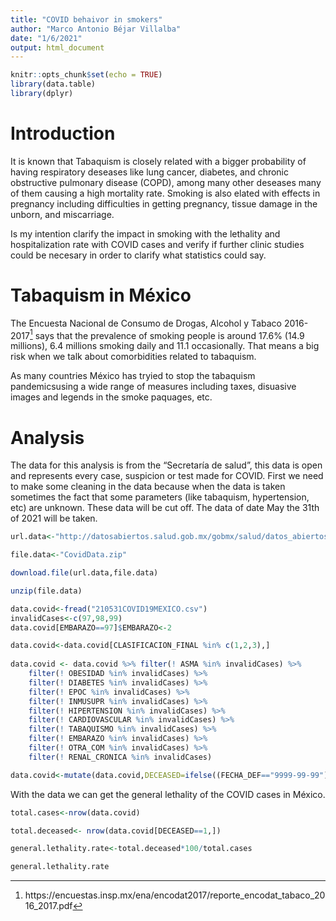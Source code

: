 ```yaml
---
title: "COVID behaivor in smokers"
author: "Marco Antonio Béjar Villalba"
date: "1/6/2021"
output: html_document
---
```


```r
knitr::opts_chunk$set(echo = TRUE)
library(data.table)
library(dplyr)
```

# Introduction

It is known that Tabaquism is closely related with a bigger probability of having respiratory deseases like lung cancer, diabetes, and chronic obstructive pulmonary disease (COPD), among many other deseases many of them causing a high mortality rate. Smoking is also elated with effects in pregnancy including difficulties in getting pregnancy, tissue damage in the unborn, and miscarriage.

Is my intention clarify the impact in smoking with the lethality and hospitalization rate with COVID cases and verify if further clinic studies could be necesary in order to clarify what statistics could say.

# Tabaquism in México

The Encuesta Nacional de Consumo de Drogas, Alcohol y Tabaco 2016-2017^[https://encuestas.insp.mx/ena/encodat2017/reporte_encodat_tabaco_2016_2017.pdf] says that the prevalence of smoking people is around 17.6% (14.9 millions), 6.4 millions smoking daily and 11.1 occasionally. That means a big risk when we talk about comorbidities related to tabaquism. 

As many countries México has tryied to stop the tabaquism pandemicsusing a wide range of measures including taxes, disuasive images and legends in the smoke paquages, etc.

# Analysis

The data for this analysis is from the "Secretaría de salud", this data is open and represents every case, suspicion or test made for COVID. First we need to make some cleaning in the data because when the data is taken sometimes the fact that some parameters (like tabaquism, hypertension, etc) are unknown. These data will be cut off. The data of date May the 31th of 2021 will be taken.

```r
url.data<-"http://datosabiertos.salud.gob.mx/gobmx/salud/datos_abiertos/historicos/2021/05/datos_abiertos_covid19_31.05.2021.zip"

file.data<-"CovidData.zip"

download.file(url.data,file.data)

unzip(file.data)

data.covid<-fread("210531COVID19MEXICO.csv")
invalidCases<-c(97,98,99)
data.covid[EMBARAZO==97]$EMBARAZO<-2

data.covid<-data.covid[CLASIFICACION_FINAL %in% c(1,2,3),]
  
data.covid <- data.covid %>% filter(! ASMA %in% invalidCases) %>%
    filter(! OBESIDAD %in% invalidCases) %>%
    filter(! DIABETES %in% invalidCases) %>%
    filter(! EPOC %in% invalidCases) %>%
    filter(! INMUSUPR %in% invalidCases) %>%
    filter(! HIPERTENSION %in% invalidCases) %>%
    filter(! CARDIOVASCULAR %in% invalidCases) %>%
    filter(! TABAQUISMO %in% invalidCases) %>%
    filter(! EMBARAZO %in% invalidCases) %>%
    filter(! OTRA_COM %in% invalidCases) %>%
    filter(! RENAL_CRONICA %in% invalidCases)

data.covid<-mutate(data.covid,DECEASED=ifelse((FECHA_DEF=="9999-99-99"),0,1))
```

With the data we can get the general lethality of the COVID cases in México.

```r

total.cases<-nrow(data.covid)

total.deceased<- nrow(data.covid[DECEASED==1,])

general.lethality.rate<-total.deceased*100/total.cases

general.lethality.rate
```



